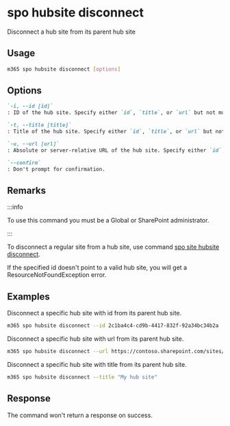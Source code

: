 
# spo hubsite disconnect

Disconnect a hub site from its parent hub site

## Usage

```sh
m365 spo hubsite disconnect [options]
```

## Options

```md defintion-list
`-i, --id [id]`
: ID of the hub site. Specify either `id`, `title`, or `url` but not multiple.

`-t, --title [title]`
: Title of the hub site. Specify either `id`, `title`, or `url` but not multiple.

`-u, --url [url]`
: Absolute or server-relative URL of the hub site. Specify either `id`, `title`, or `url` but not multiple.

`--confirm`
: Don't prompt for confirmation.
```

<Global />

## Remarks

:::info

To use this command you must be a Global or SharePoint administrator.

:::

To disconnect a regular site from a hub site, use command [spo site hubsite disconnect](../site/site-hubsite-disconnect.mdx).

If the specified id doesn't point to a valid hub site, you will get a ResourceNotFoundException error.

## Examples

Disconnect a specific hub site with id from its parent hub site.

```sh
m365 spo hubsite disconnect --id 2c1ba4c4-cd9b-4417-832f-92a34bc34b2a
```

Disconnect a specific hub site with url from its parent hub site.

```sh
m365 spo hubsite disconnect --url https://contoso.sharepoint.com/sites/project-x
```

Disconnect a specific hub site with title from its parent hub site.

```sh
m365 spo hubsite disconnect --title "My hub site"
```

## Response

The command won't return a response on success.
